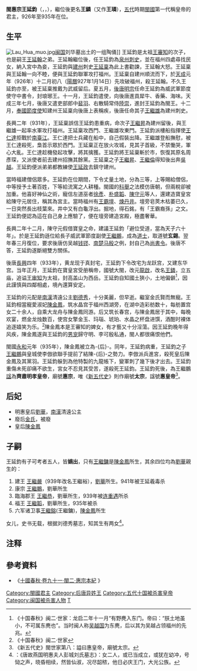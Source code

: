 {{refimprove|time=2012-2-15}}
{{Emperorcn box
|图像=
|名称=閩惠宗
|姓名=王鏻
|庙号=太宗（一说惠宗）
|谥号=齊肅明孝皇帝
|陵墓=
|政权=[[閩國|大閩]]
|出生日期=？
|逝世日期=935年
|在位=926年－935年
|父=[[閩太祖|閩太祖]]
|母=[[龍啟太后|龍啟太后]]
|皇后=[[明惠皇后_(閩)|明惠皇后刘氏]]（追封）<br>[[金皇后_(王延鈞)|廢妻金氏]]<br>[[陳金鳳|皇后陳氏]]（935年）
|年号=[[天成_(后唐)|天成]]：926年十二月－930年二月<br>
[[长兴_(年号)|长兴]]：930年二月－932年<br>
[[龙启|龙启]]：933年－934年<br>
[[永和_(闽)|永和]]：935年－936年二月
}}
'''閩惠宗王延鈞'''（{{lang-cdo|Uòng Iòng-gĭng}}，{{lang-nan|Ông Iân-kun}}，{{bd||？|935年|catIdx=W}}），繼位後更名'''王鏻'''（又作'''王璘'''），[[五代|五代]]時期[[閩國|閩國]]第一代稱皇帝的君主，926年至935年在位。

==生平==
[[File:Lau_Hua_muo.jpg|thumb]][[闽国|闽国]]刘华墓出土的一组陶俑]]
王延鈞是太祖[[王審知|王審知]]的次子，也是嗣王[[王延翰|王延翰]]之弟。王延翰繼位後，任王延鈞為[[泉州|泉州]][[刺史|刺史]]，並在福州四處尋找民女，納入宮中為妾，王延鈞與[[建州|建州]]刺史[[王延稟|王延稟]]為此上書勸諫，王延翰大怒。王延稟與王延翰一向不睦，便與王延鈞聯軍攻打福州。王延稟自建州順流而下，於[[天成_(后唐)|天成]]元年（926年）十二月初八（[[陽曆|陽曆]]927年1月14日）先攻破福州，殺王延翰。不久王延鈞亦至，被王延稟推戴为武威留后。夏五月，[[後唐明宗|後唐明宗]]任命王延鈞為威武軍節度使守中書令，封琅琊王。十一月，王延鈞遣使，向後唐進貢犀牛、香藥、海味。天成三年七月，後唐又遣吏部郎中[[裴羽|裴羽]]、右散騎常侍[[陸崇|陸崇]]，進封王延鈞為閩王。十二月，[[鎮武軍節度使|奉國節度使]]知建州王延稟向後唐上表稱疾，後唐任命其子[[王繼雄|王繼雄]]為建州刺史。

長興二年（931年），王延稟誤信王延鈞患重病，命次子[[王繼昇|王繼昇]]為建州留後，與王繼雄一起率水軍攻打福州。王延稟攻西門、王繼雄攻東門。王延鈞派樓船指揮使[[王仁達|王仁達]]拒戰於[[南臺江|南臺江]]。王仁達把士兵藏在船中，自己假裝出降。王繼雄登船撫慰，被王仁達殺死，梟首示眾於西門。王延稟正在放火攻城，見其子首級，不禁慟哭，軍心大亂。王仁達趁機發起攻擊，將其擒獲。王延鈞將王延稟斬於市，恢復其原名周彥琛，又派使者前去建州招撫其餘黨。王延稟之子[[王繼昇|王繼昇]]、[[王繼倫|王繼倫]]得知後出奔[[吴越国|吳越]]。王延鈞便派弟弟都教練使[[王延政|王延政]]去鎮守建州。

當時福建僧侶眾多。王延鈞在位期間，下令丈量土地，分為三等，上等賜給僧侶，中等授予土著百姓，下等給流寓之人耕種。閩國的[[科舉|科舉]]之法模仿唐朝，但兩稅卻被加重。他喜好神仙之術，寵信左道巫者[[徐彥|徐彥]]、[[朴盛韜|朴盛韜]]、[[陳守元|陳守元]]等人，還建造寶皇宮給陳守元居住，稱其為宮主。當時福州有[[王霸壇|王霸壇]]、[[煉丹井|煉丹井]]。壇旁皂莢木枯萎已久，一日突然長出枝葉來。井中又有白龜浮出。掘地，得石銘，有「王霸裔孫」之文。王延鈞便認為這在自己身上應驗了，便在壇旁建造宮殿，極盡奢華。

長興二年十二月，陳守元假借寶皇之命，建議王延鈞「避位受道，當為天子六十年」。於是王延鈞遜位給長子威武軍節度副使[[王繼鵬|王繼鵬]]，成為[[道士|道士]]，取道號'''玄錫'''。翌年春三月復位，要求後唐仿吴越[[钱镠|钱镠]]、[[南楚|南楚]][[马殷|马殷]]之例，封自己為[[尚書令|尚書令]]。後唐不答，王延鈞遂斷絕雙方關係。

後唐[[长兴_(年号)|長興]]四年（933年），黄龙现于真封宅，王延鈞下令改宅为龙跃宫，又建东华宫。当年正月，王延鈞在寶皇宮受册稱帝，國號大閩，改元[[龍啟|龍啟]]，改名[[王鏻|王鏻]]，立五庙，追谥[[王審知|王审知]]为太祖，封高盖山为西岳。王延鈞自知國土狹小，土地偏僻<ref>《十国春秋》闽二·世家：龙启二年十一月“有野麂入东门。帝曰：“朕土地虽小，不可属东麂也”。当时闽人称[[吴越国|吴越国]]为东麂，后以其为吴越占领福州的先兆。</ref>，因此謹慎與四鄰相處，境內還算安定。

王延鈞的元配是[[南漢|南漢]]清遠公主[[明惠皇后_(閩)|劉德秀]]，十分美麗，但早逝。繼室金氏賢而無寵。王延鈞相當寵愛淑妃[[陳金鳳|陳金鳳]]，筑水晶宫于福州西湖旁，在湖中造彩舫数十，每舫置宫女二十余人，自乘大龙舟与陳金鳳同游。后又筑长春宫，与陳金鳳居于其中，每晚欢宴，燃金龙烛数百，使宫女擎金玉、玛瑙、琥珀、水晶之杯盘进馔，酒酣时裸体追逐嬉笑为乐。<ref>《十国春秋》闽二·世家</ref>陳金鳳本是王審知的婢女，有才藝又十分淫蕩。因王延鈞晚年得风疾，陳金鳳遂與王延鈞的[[男宠|男宠]]歸守明、李可殷私通，閩人都很痛恨他們。

閩國[[永和_(闽)|永和]]元年（935年），陳金鳳被立為-{后}-。同年，王延鈞病重，王延鈞之子[[王繼鵬|王繼鵬]]與皇城使李倣欲聯手提前了結陳-{后}-之勢力。李倣派兵進宮，殺死皇后陳金鳳及其黨羽。王延鈞躲到為他特製的九龍帳下，變軍刺了幾下後才出去。王延鈞重傷未死卻痛不欲生，宮女不忍見其受苦，遂殺死王延鈞。王延鈞死後，為王繼鵬[[諡號|諡]]為'''齊肅明孝皇帝'''，廟號'''惠宗'''，唯《[[新五代史|新五代史]]》則作廟號'''太宗'''，諡號'''惠皇帝'''<ref>《新五代史》閩世家第八：謚曰惠皇帝，廟號太宗。</ref>。

==后妃==
*明惠皇后[[明惠皇后_(閩)|劉華]]，[[南漢|南漢]]清遠公主
*廢后[[金皇后_(王延钧)|金氏]]，被廢
*皇后[[陳金鳳|陳金鳳]]

==子嗣==
王延鈞有子可考者五人，皆'''嫡出'''，只有[[王繼鏞|王繼鏞]]是[[陳金鳳|陳金鳳]]所生，其余四位均為[[明惠皇后_(閩)|劉華]]親生的：
#建王 [[王繼嚴|王繼嚴]]（939年改名王繼裕），[[明惠皇后_(閩)|劉華]]所生。941年被王延羲毒杀
#康宗 [[王繼鵬|王繼鵬]]，劉華所生
#臨海郡王 [[王繼恭|王繼恭]]，劉華所生，939年被[[连重遇|连重遇]]所杀
#福王 [[王繼韜|王繼韜]]，劉華所生，935年被杀
#六军诸卫事[[王繼鎔|王繼鎔]](王繼鏞)，[[陳金鳳|陳金鳳]]所生

女儿，史书无载，根据刘德秀墓志，知其生有两女<ref>：《唐故燕国明惠夫人彭城刘氏墓志》：女二人，或已当成立，或犹在幼冲，号恸之声，晓昏相续，然皆仙淑，况尽韶秾，他日必庆王门，大光公族。</ref>。

== 注释 ==
{{reflist}}
==參考資料==
{{wikisource|旧五代史/卷134|《旧五代史》卷134 僭伪列传一:王审知}}
{{wikisource|新五代史/卷68|《新五代史》卷68 闽世家第八:王审知}}
*《[http://ctext.org/library.pl?if=en&file=68176&page=56 十國春秋·卷九十一·閩二·惠宗本紀] {{Wayback|url=http://ctext.org/library.pl?if=en&file=68176&page=56 |date=20160304202754 }}》

{{中国皇帝|新頭銜|次子康宗[[王繼鵬|王繼鵬]]|[[五代十國君主列表#閩國及閩國滅亡後的割據勢力|閩國君主]]|927-935}}
{{閩國}}
{{五代十国君主}}

[[Category:閩國君主|Category:閩國君主]]
[[Category:后唐异姓王|Category:后唐异姓王]]
[[Category:五代十国被杀害皇帝|Category:五代十国被杀害皇帝]]
[[Category:闽国被杀害人物|Category:闽国被杀害人物]]
[[Category:王姓|T]]